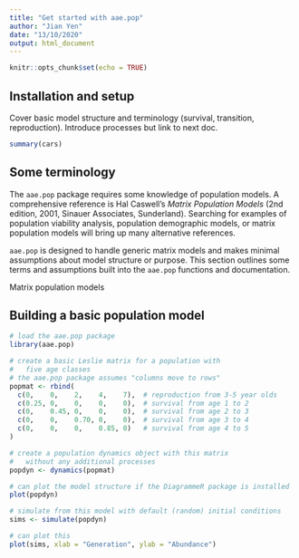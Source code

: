 ```yaml
---
title: "Get started with aae.pop"
author: "Jian Yen"
date: "13/10/2020"
output: html_document
---
```


```r
knitr::opts_chunk$set(echo = TRUE)
```

## Installation and setup

Cover basic model structure and terminology (survival, transition, reproduction). Introduce processes but link to next doc.

```r
summary(cars)
```


## Some terminology

The `aae.pop` package requires some knowledge of population models. A comprehensive reference is Hal Caswell's *Matrix Population Models* (2nd edition, 2001, Sinauer Associates, Sunderland). Searching for examples of population viability analysis, population demographic models, or matrix population models will bring up many alternative references.

`aae.pop` is designed to handle generic matrix models and makes minimal assumptions about model structure or purpose. This section outlines some terms and assumptions built into the `aae.pop` functions and documentation.

Matrix population models 


## Building a basic population model

```r
# load the aae.pop package
library(aae.pop)

# create a basic Leslie matrix for a population with
#   five age classes
# the aae.pop package assumes "columns move to rows"
popmat <- rbind(
  c(0,    0,    2,    4,    7),  # reproduction from 3-5 year olds
  c(0.25, 0,    0,    0,    0),  # survival from age 1 to 2
  c(0,    0.45, 0,    0,    0),  # survival from age 2 to 3
  c(0,    0,    0.70, 0,    0),  # survival from age 3 to 4
  c(0,    0,    0,    0.85, 0)   # survival from age 4 to 5
)

# create a population dynamics object with this matrix
#   without any additional processes
popdyn <- dynamics(popmat)

# can plot the model structure if the DiagrammeR package is installed
plot(popdyn)

# simulate from this model with default (random) initial conditions
sims <- simulate(popdyn)

# can plot this
plot(sims, xlab = "Generation", ylab = "Abundance")
```
